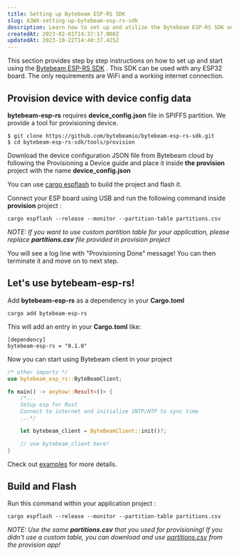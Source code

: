 ```yaml
---
title: Setting up Bytebeam ESP-RS SDK
slug: A3WX-setting-up-bytebeam-esp-rs-sdk
description: Learn how to set up and utilize the Bytebeam ESP-RS SDK on any ESP32 board with this comprehensive document. Get step-by-step instructions on provisioning the device, integrating the Bytebeam client into your project, and building and flashing the applica
createdAt: 2023-02-01T14:37:17.000Z
updatedAt: 2023-10-22T14:40:37.425Z
---
```


This section provides step by step instructions on how to set up and start using the [﻿](https://github.com/bytebeamio/esp-bytebeam-sdk)﻿[﻿](https://github.com/bytebeamio/esp-bytebeam-sdk)[Bytebeam ESP-RS SDK](https://github.com/bytebeamio/bytebeam-esp-idf-sdk)﻿ . This SDK can be used with any ESP32 board. The only requirements are WiFi and a working internet connection.

## Provision device with device config data

**bytebeam-esp-rs** requires **device\_config.json** file in SPIFFS partition. We provide a tool for provisioning device.

```shell
$ git clone https://github.com/bytebeamio/bytebeam-esp-rs-sdk.git
$ cd bytebeam-esp-rs-sdk/tools/provision
```

Download the device configuration JSON file from Bytebeam cloud by following the Provisioning a Device guide and place it inside **the provision** project with the name **device\_config.json**

You can use [cargo espflash](https://github.com/esp-rs/espflash) to build the project and flash it.

Connect your ESP board using USB and run the following command inside **provision** project :

```shell
cargo espflash --release --monitor --partition-table partitions.csv
```

*NOTE: If you want to use custom partition table for your application, please replace ****partitions.csv**** file provided in provision project*

You will see a log line with "Provisioning Done" message! You can then terminate it and move on to next step.

## Let's use bytebeam-esp-rs!

Add **bytebeam-esp-rs** as a dependency in your **Cargo.toml**

```shell
cargo add bytebeam-esp-rs
```

This will add an entry in your **Cargo.toml** like:

```none
[dependency]
bytebeam-esp-rs = "0.1.0"
```

Now you can start using Bytebeam client in your project

```rust
/* other imports */
use bytebeam_esp_rs::ByteBeamClient;

fn main() -> anyhow::Result<()> {
    /*...
    Setup esp for Rust
    Connect to internet and initialize SNTP/NTP to sync time
    ...*/

    let bytebeam_client = ByteBeamClient::init()?;

    // use bytebeam_client here!
}

```

Check out <a href="https://github.com/bytebeamio/bytebeam-esp-rs-sdk/tree/main/examples" target="_blank">examples</a> for more details.

## Build and Flash

Run this command within your application project :

```shell
cargo espflash --release --monitor --partition-table partitions.csv
```

*NOTE: Use the same ****partitions.csv**** that you used for provisioning! If you didn't use a custom table, you can download and use *<a href="https://github.com/bytebeamio/bytebeam-esp-rs-sdk/blob/main/tools/provision/partitions.csv" target="_blank">*partitions.csv*</a>*  from the provision app!*
